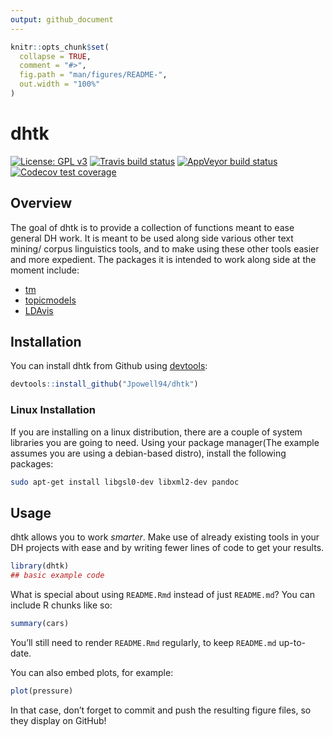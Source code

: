 ```yaml
---
output: github_document
---
```


<!-- README.md is generated from README.Rmd. Please edit that file -->

```r
knitr::opts_chunk$set(
  collapse = TRUE,
  comment = "#>",
  fig.path = "man/figures/README-",
  out.width = "100%"
)
```

# dhtk

<!-- badges: start -->
[![License: GPL v3](https://img.shields.io/badge/License-GPLv3-blue.svg)](https://www.gnu.org/licenses/gpl-3.0)
[![Travis build status](https://travis-ci.com/Jpowell94/dhtk.svg?branch=master)](https://travis-ci.com/Jpowell94/dhtk)
[![AppVeyor build status](https://ci.appveyor.com/api/projects/status/github/Jpowell94/dhtk?branch=master&svg=true)](https://ci.appveyor.com/project/Jpowell94/dhtk)
[![Codecov test coverage](https://codecov.io/gh/Jpowell94/dhtk/branch/master/graph/badge.svg)](https://codecov.io/gh/Jpowell94/dhtk?branch=master)
<!-- badges: end -->

## Overview
The goal of dhtk is to provide a collection of functions meant to ease general DH work. It is meant to be used along side various other text mining/ corpus linguistics tools, and to make using these other tools easier and more expedient. The packages it is intended to work along side at the moment include: 

  * [tm](https://cran.r-project.org/web/packages/tm/vignettes/tm.pdf)
  * [topicmodels](https://cran.r-project.org/web/packages/topicmodels/vignettes/topicmodels.pdf)
  * [LDAvis](https://github.com/cpsievert/LDAvis)

## Installation

You can install dhtk from Github using [devtools](https://github.com/r-lib/devtools):

``` r
devtools::install_github("Jpowell94/dhtk")
```

### Linux Installation

If you are installing on a linux distribution, there are a couple of system libraries you are going to need. Using your package manager(The example assumes you are using a debian-based distro), install the following packages:

``` bash
sudo apt-get install libgsl0-dev libxml2-dev pandoc
```

## Usage

dhtk allows you to work _smarter_. Make use of already existing tools in your DH projects with ease and by writing fewer lines of code to get your results.

```r
library(dhtk)
## basic example code
```

What is special about using `README.Rmd` instead of just `README.md`? You can include R chunks like so:

```r
summary(cars)
```

You'll still need to render `README.Rmd` regularly, to keep `README.md` up-to-date.

You can also embed plots, for example:

```r
plot(pressure)
```

In that case, don't forget to commit and push the resulting figure files, so they display on GitHub!
